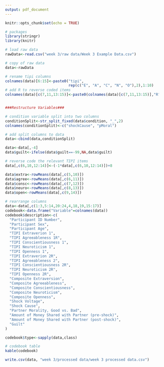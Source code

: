 ```yaml
---
output: pdf_document
---
```


```r
knitr::opts_chunk$set(echo = TRUE)

# packages
library(stringr)
library(knitr)

```



```r
# load raw data
rawData<-read.csv("week 3/raw data/Week 3 Example Data.csv")

# copy of raw data
data<-rawData
```



```r
# rename tipi columns
colnames(data)[6:15]<-paste0("tipi",
                             rep(c("E", "A", "C", "N", "O"),2),1:10)
# add R to reverse coded items
colnames(data)[c(7,11,13:15)]<-paste0(colnames(data)[c(7,11,13:15)],"R")


###Restructure Variables###

# condition variable split into two columns
conditionSplit<-str_split_fixed(data$condition, "_",2)
colnames(conditionSplit)<-c("shockCause", "pMoral")

# add split columns to data
data<-cbind(data,conditionSplit)

data<-data[,-4]
data$guilt<-ifelse(data$guilt==-99,NA,data$guilt)
```



```r
# reverse code the relevant TIPI items
data[,c(6,10,12:14)]<-(-1*data[,c(6,10,12:14)])+8

data$extra<-rowMeans(data[,c(5,10)])
data$agree<-rowMeans(data[,c(6,11)])
data$consc<-rowMeans(data[,c(7,12)])
data$neuro<-rowMeans(data[,c(8,13)])
data$open<-rowMeans(data[,c(9,14)])
```



```r
# rearrange columns
data<-data[,c(1:3,5:14,20:24,4,18,19,15:17)]
codebook<-data.frame("Variable"=colnames(data))
codebook$description<-c(
  "Participant ID Number",
  "Participant Sex",
  "Participant Age",
  "TIPI Extraverion 1",
  "TIPI Agreeableness 1R",
  "TIPI Conscientiousness 1",
  "TIPI Neuroticism 1",
  "TIPI Openness 1",
  "TIPI Extraverion 2R",
  "TIPI Agreeableness 2",
  "TIPI Conscientiousness 2R",
  "TIPI Neuroticism 2R",
  "TIPI Openness 2R",
  "Composite Extraversion",
  "Composite Agreeableness",
  "Composite Conscientiousness",
  "Composite Neuroticism",
  "Composite Openness",
  "Shock Voltage",
  "Shock Cause",
  "Partner Morality, Good vs. Bad",
  "Amount of Money Shared with Partner (pre-shock)",
  "Amount of Money Shared with Partner (post-shock)",
  "Guilt"
)

codebook$type<-sapply(data,class)

# codebook table
kable(codebook)
```



```r
write.csv(data, "week 3/processed data/week 3 processed data.csv")
```



